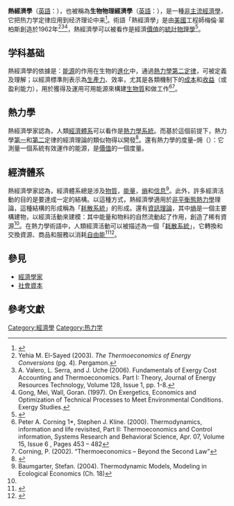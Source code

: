 '''熱經濟學'''（[[英語|英語]]：'''{{lang|en|Thermoeconomics}}'''），也被稱為'''生物物理經濟學'''（[[英語|英語]]：'''{{lang|en|Biophysical economics}}'''），是一種[[非主流經濟學|非主流經濟學]]，它把热力学定律应用到经济理论中来<ref name="Sieniutycz" >{{cite book | last = Sieniutycz | first = Stanislaw |author2=Salamon, Peter  | title = Finite-Time Thermodynamics and Thermoeconomics | url = https://archive.org/details/finitetimethermo0000unse | publisher = Taylor & Francis | year = 1990 | isbn = 0-8448-1668-X}}</ref>。術語「熱經濟學」是由[[美國|美國]]工程師梅倫‧翠柏斯創造於1962年<ref>Yehia M. El-Sayed (2003). ''The Thermoeconomics of Energy Conversions'' (pg. 4). Pergamon.</ref><ref>A. Valero, L. Serra, and J. Uche  (2006). Fundamentals of Exergy Cost Accounting and Thermoeconomics. Part I: Theory, Journal of Energy Resources Technology, Volume 128, Issue 1, pp. 1-8.</ref><ref>Gong, Mei, Wall, Goran. (1997). On Exergetics, Economics and Optimization of Technical Processes to Meet Environmental Conditions. Exergy Studies.</ref>，熱經濟學可以被看作是經濟[[價值|價值]]的[[統計物理學|統計物理學]]<ref>{{cite book | last = Chen | first = Jing | title = The Physical Foundation of Economics - an Analytical Thermodynamic Theory | publisher = World Scientific | year = 2005 | isbn = 981-256-323-7}}</ref>。

==学科基础==
熱經濟學的依據是：[[能源|能源]]的作用在生物的[[進化|進化]]中，通過[[熱力學第二定律|熱力學第二定律]]，可被定義及理解；以經濟標準則表示為[[生產力|生產力]]、效率，尤其是各類機制下的[[成本|成本]]和[[收益|收益]]（或盈利能力），用於獲得及運用可用能源來構建[[生物質|生物質]]和做工作<ref>Peter A. Corning 1*, Stephen J. Kline. (2000). Thermodynamics, information and life revisited, Part II:  Thermoeconomics  and  Control information, Systems Research and Behavioral Science, Apr. 07, Volume 15, Issue 6 , Pages 453 – 482</ref><ref>Corning, P. (2002). “Thermoeconomics – Beyond the Second Law”</ref>。

==熱力學==
熱經濟學家認為，人類[[經濟體系|經濟體系]]可以看作是[[熱力學系統|熱力學系統]]。而基於這個前提下，熱力學[[熱力學第一定律|第一]]和[[熱力學第二定律|第二]]定律的經濟理論的類似物得以開發<ref>{{cite book | last = Burley | first = Peter |author2=Foster, John  | title = Economics and Thermodynamics – New Perspectives on Economic Analysis | publisher = Kluwer Academic Publishers | year = 1994 | isbn = 0-7923-9446-1}}</ref>。還有熱力學的度量–㶲（{{lang-en|Exergy}}）：它測量一個系統有效運作的能源，是[[價值|價值]]的一個度量。

==經濟體系==
熱經濟學家認為，經濟體系總是涉及[[物質|物質]]，[[能量|能量]]，[[熵|熵]]和[[信息|信息]]<ref name="Baumarter" >Baumgarter, Stefan. (2004). Thermodynamic Models, Modeling in Ecological Economics (Ch. 18)</ref>。此外，許多經濟活動的目的是要達成一定的結構。以這種方式，熱經濟學適用於[[非平衡態熱力學|非平衡態熱力學]]理論，這種結構的形成稱為「[[耗散系統|耗散系統]]」的形成。還有[[資訊理論|資訊理論]]，其中[[熵_(資訊理論)|熵]]是一個主要構建物，以經濟活動來建模：其中能量和物料的自然流動起了作用，創造了稀有資源<ref name="Sieniutycz" />。在熱力學術語中，人類經濟活動可以被描述為一個「[[耗散系統|耗散系統]]」，它轉換和交換資源、商品和服務以消耗[[熱力學自由能|自由能]]<ref>{{cite journal
  | last = Raine | first = Alan
  | coauthors = Foster, John; and Potts, Jason
  | title = The new entropy law and the economic process
  | journal = Ecological Complexity | volume = 3 | pages = 354–360 | date = 2006
  | doi = 
  }}</ref><ref>{{cite journal
  | last = Annila, A. and Salthe, S. 
  | title = Economies evolve by energy dispersal 
  | url = 
  | first2 = Stanley
  | journal = Entropy | volume = 11
  | last2 = Salthe | pages = 606–633 | year = 2009
  | doi = 
  | first1 = Arto | issue=4}}</ref>。

==參見==
*[[經濟學家|經濟學家]]
*[[社會資本|社會資本]]

==參考文獻==
{{reflist}}
{{经济学}}
{{经济思想史}}

[[Category:經濟學|Category:經濟學]]
[[Category:热力学|Category:热力学]]